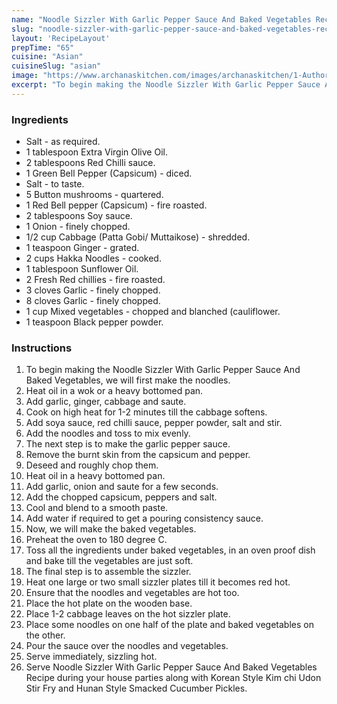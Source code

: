 ---
name: "Noodle Sizzler With Garlic Pepper Sauce And Baked Vegetables Recipe"
slug: "noodle-sizzler-with-garlic-pepper-sauce-and-baked-vegetables-recipe"
layout: 'RecipeLayout'
prepTime: "65"
cuisine: "Asian"
cuisineSlug: "asian"
image: "https://www.archanaskitchen.com/images/archanaskitchen/1-Author/madhulia/Noodle_Sizzler_with_Garlic_Pepper_Sauce_and_Baked_Vegetables.jpg"
excerpt: "To begin making the Noodle Sizzler With Garlic Pepper Sauce And Baked Vegetables, we will first make the noodles"
---

### Ingredients

- Salt - as required.
- 1 tablespoon Extra Virgin Olive Oil.
- 2 tablespoons Red Chilli sauce.
- 1 Green Bell Pepper (Capsicum) - diced.
- Salt - to taste.
- 5 Button mushrooms - quartered.
- 1 Red Bell pepper (Capsicum) - fire roasted.
- 2 tablespoons Soy sauce.
- 1 Onion - finely chopped.
- 1/2 cup Cabbage (Patta Gobi/ Muttaikose) - shredded.
- 1 teaspoon Ginger - grated.
- 2 cups Hakka Noodles - cooked.
- 1 tablespoon Sunflower Oil.
- 2 Fresh Red chillies - fire roasted.
- 3 cloves Garlic - finely chopped.
- 8 cloves Garlic - finely chopped.
- 1 cup Mixed vegetables - chopped and blanched (cauliflower.
- 1 teaspoon Black pepper powder.

### Instructions

1. To begin making the Noodle Sizzler With Garlic Pepper Sauce And Baked Vegetables, we will first make the noodles.
1. Heat oil in a wok or a heavy bottomed pan.
1. Add garlic, ginger, cabbage and saute.
1. Cook on high heat for 1-2 minutes till the cabbage softens.
1. Add soya sauce, red chilli sauce, pepper powder, salt and stir.
1. Add the noodles and toss to mix evenly.
1. The next step is to make the garlic pepper sauce.
1. Remove the burnt skin from the capsicum and pepper.
1. Deseed and roughly chop them.
1. Heat oil in a heavy bottomed pan.
1. Add garlic, onion and saute for a few seconds.
1. Add the chopped capsicum, peppers and salt.
1. Cool and blend to a smooth paste.
1. Add water if required to get a pouring consistency sauce.
1. Now, we will make the baked vegetables.
1. Preheat the oven to 180 degree C.
1. Toss all the ingredients under baked vegetables, in an oven proof dish and bake till the vegetables are just soft.
1. The final step is to assemble the sizzler.
1. Heat one large or two small sizzler plates till it becomes red hot.
1. Ensure that the noodles and vegetables are hot too.
1. Place the hot plate on the wooden base.
1. Place 1-2 cabbage leaves on the hot sizzler plate.
1. Place some noodles on one half of the plate and baked vegetables on the other.
1. Pour the sauce over the noodles and vegetables.
1. Serve immediately, sizzling hot.
1. Serve Noodle Sizzler With Garlic Pepper Sauce And Baked Vegetables Recipe during your house parties along with Korean Style Kim chi Udon Stir Fry and Hunan Style Smacked Cucumber Pickles.
